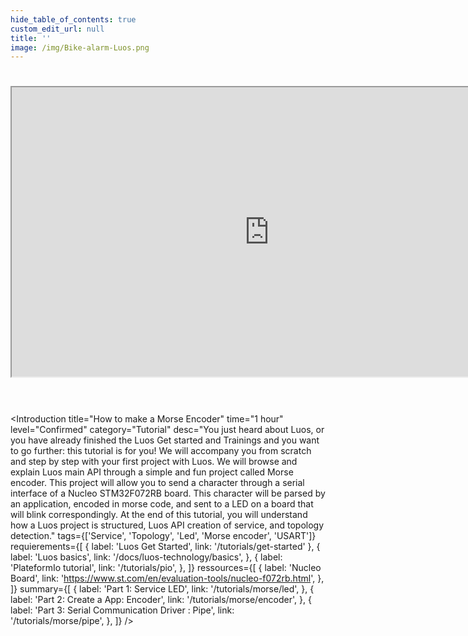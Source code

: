 ```yaml
---
hide_table_of_contents: true
custom_edit_url: null
title: ''
image: /img/Bike-alarm-Luos.png
---
```



#

<div align="center">
  <iframe
    width="824"
    height="463"
    src="https://www.youtube.com/embed/g9y6-SioMI4?feature=oembed"
    allow="accelerometer; autoplay; encrypted-media; gyroscope; picture-in-picture; allowfullscreen"
  ></iframe>
</div>
<br />

#

<Introduction
  title="How to make a Morse Encoder"
  time="1 hour"
  level="Confirmed"
  category="Tutorial"
  desc="You just heard about Luos, or you have already finished the Luos Get started and Trainings and you want to go further: this tutorial is for you! We will accompany you from scratch and step by step with your first project with Luos. We will browse and explain Luos main API through a simple and fun project called Morse encoder. This project will allow you to send a character through a serial interface of a Nucleo STM32F072RB board. This character will be parsed by an application, encoded in morse code, and sent to a LED on a board that will blink correspondingly. At the end of this tutorial, you will understand how a Luos project is structured, Luos API creation of service, and topology detection."
  tags={['Service', 'Topology', 'Led', 'Morse encoder', 'USART']}
  requierements={[
    { label: 'Luos Get Started', link: '/tutorials/get-started' },
    {
      label: 'Luos basics',
      link: '/docs/luos-technology/basics',
    },
    {
      label: 'PlateformIo tutorial',
      link: '/tutorials/pio',
    },
  ]}
  ressources={[
    {
      label: 'Nucleo Board',
      link: 'https://www.st.com/en/evaluation-tools/nucleo-f072rb.html',
    },
  ]}
  summary={[
    {
      label: 'Part 1: Service LED',
      link: '/tutorials/morse/led',
    },
    {
      label: 'Part 2: Create a App: Encoder',
      link: '/tutorials/morse/encoder',
    },
    {
      label: 'Part 3: Serial Communication Driver : Pipe',
      link: '/tutorials/morse/pipe',
    },
  ]}
/>
